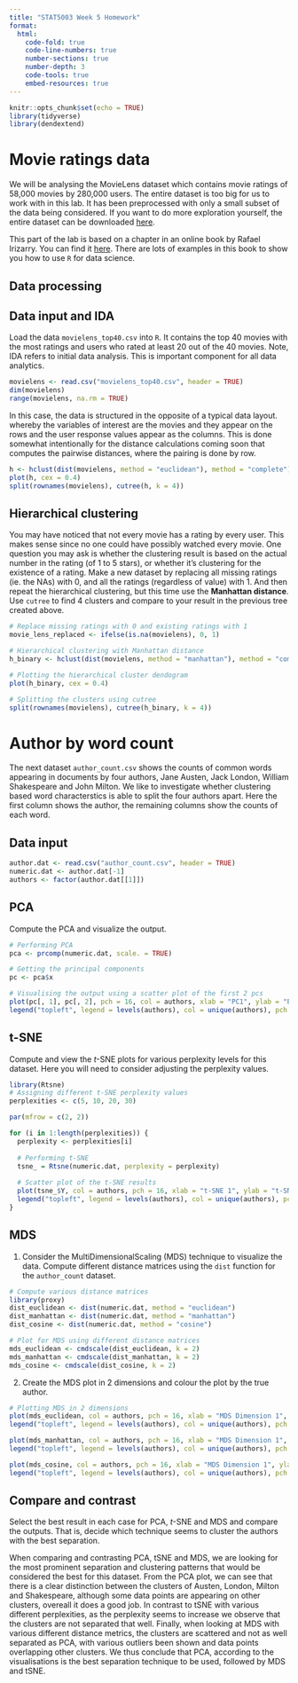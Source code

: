 ```yaml
---
title: "STAT5003 Week 5 Homework"
format:
  html:
    code-fold: true
    code-line-numbers: true
    number-sections: true
    number-depth: 3
    code-tools: true
    embed-resources: true
---
```



```r
knitr::opts_chunk$set(echo = TRUE)
library(tidyverse)
library(dendextend)
```


# Movie ratings data {.tabset .tabset-fade .tabset-pills}

We will be analysing the MovieLens dataset which contains movie ratings of 58,000 movies by 280,000 users. The entire dataset is too big for us to work with in this lab. It has been preprocessed with only a small subset of the data being considered. If you want to do more exploration yourself, the entire dataset can be downloaded [here](https://grouplens.org/datasets/movielens/latest/).

This part of the lab is based on a chapter in an online book by Rafael Irizarry. You can find it [here](https://rafalab.github.io/dsbook/). There are lots of examples in this book to show you how to use `R` for data science.

## Data processing

## Data input and IDA

Load the data `movielens_top40.csv` into `R`. It contains the top 40 movies with the most ratings and users who rated at least 20 out of the 40 movies.  Note, IDA refers to initial data analysis.  This is important component for all data analytics.

```r
movielens <- read.csv("movielens_top40.csv", header = TRUE)
dim(movielens)
range(movielens, na.rm = TRUE)
```

In this case, the data is structured in the opposite of a typical data layout. whereby the variables of interest are the movies and they appear on the rows and the user response values appear as the columns. This is done somewhat intentionally for the distance calculations coming soon that computes the pairwise distances, where the pairing is done by row.

```r
h <- hclust(dist(movielens, method = "euclidean"), method = "complete")
plot(h, cex = 0.4)
split(rownames(movielens), cutree(h, k = 4))
```


## Hierarchical clustering

You may have noticed that not every movie has a rating by every user. This makes sense since no one could have possibly watched every movie. One question you may ask is whether the clustering result is based on the actual number in the rating (of 1 to 5 stars), or whether it's clustering for the existence of a rating. Make a new dataset by replacing all missing ratings (ie. the NAs) with 0, and all the ratings (regardless of value) with 1. And then repeat the hierarchical clustering, but this time use the **Manhattan distance**. Use `cutree` to find 4 clusters and compare to your result in the previous tree created above.

```r
# Replace missing ratings with 0 and existing ratings with 1 
movie_lens_replaced <- ifelse(is.na(movielens), 0, 1)

# Hierarchical clustering with Manhattan distance
h_binary <- hclust(dist(movielens, method = "manhattan"), method = "complete")

# Plotting the hierarchical cluster dendogram 
plot(h_binary, cex = 0.4) 

# Splitting the clusters using cutree
split(rownames(movielens), cutree(h_binary, k = 4))
```


# Author by word count {.tabset .tabset-fade .tabset-pills}

The next dataset `author_count.csv` shows the counts of common words appearing in documents by four authors, Jane Austen, Jack London, William Shakespeare and John Milton. We like to investigate whether clustering based word characterstics is able to split the four authors apart. Here the first column shows the author, the remaining columns show the counts of each word.

## Data input

```r
author.dat <- read.csv("author_count.csv", header = TRUE)
numeric.dat <- author.dat[-1]
authors <- factor(author.dat[[1]])
```

## PCA

Compute the PCA and visualize the output.


```r
# Performing PCA
pca <- prcomp(numeric.dat, scale. = TRUE) 

# Getting the principal components 
pc <- pca$x

# Visualising the output using a scatter plot of the first 2 pcs
plot(pc[, 1], pc[, 2], pch = 16, col = authors, xlab = "PC1", ylab = "PC2")
legend("topleft", legend = levels(authors), col = unique(authors), pch = 16) 
```

## t-SNE
Compute and view the $t$-SNE plots for various perplexity levels for this dataset. Here you will need to consider adjusting the perplexity values.


```r
library(Rtsne)
# Assigning different t-SNE perplexity values
perplexities <- c(5, 10, 20, 30)

par(mfrow = c(2, 2)) 

for (i in 1:length(perplexities)) {
  perplexity <- perplexities[i]
  
  # Performing t-SNE
  tsne_ = Rtsne(numeric.dat, perplexity = perplexity) 
  
  # Scatter plot of the t-SNE results
  plot(tsne_$Y, col = authors, pch = 16, xlab = "t-SNE 1", ylab = "t-SNE 2", main = paste("Perplexity =", perplexity))
  legend("topleft", legend = levels(authors), col = unique(authors), pch = 16)
}
```

## MDS

1. Consider the MultiDimensionalScaling (MDS) technique to visualize the data. Compute different distance matrices using the `dist` function for the `author_count` dataset.

```r
# Compute various distance matrices
library(proxy)
dist_euclidean <- dist(numeric.dat, method = "euclidean")
dist_manhattan <- dist(numeric.dat, method = "manhattan")
dist_cosine <- dist(numeric.dat, method = "cosine")

# Plot for MDS using different distance matrices
mds_euclidean <- cmdscale(dist_euclidean, k = 2) 
mds_manhattan <- cmdscale(dist_manhattan, k = 2) 
mds_cosine <- cmdscale(dist_cosine, k = 2) 
```

2. Create the MDS plot in 2 dimensions and colour the plot by the true author.

```r
# Plotting MDS in 2 dimensions
plot(mds_euclidean, col = authors, pch = 16, xlab = "MDS Dimension 1", ylab = "MDS Dimension 2", main = "MDS - Euclidean Distance")
legend("topleft", legend = levels(authors), col = unique(authors), pch = 2)

plot(mds_manhattan, col = authors, pch = 16, xlab = "MDS Dimension 1", ylab = "MDS Dimension 2", main = "MDS - Manhattan Distance")
legend("topleft", legend = levels(authors), col = unique(authors), pch = 2)

plot(mds_cosine, col = authors, pch = 16, xlab = "MDS Dimension 1", ylab = "MDS Dimension 2", main = "MDS - Cosine Distance")
legend("topleft", legend = levels(authors), col = unique(authors), pch = 2)
```

## Compare and contrast

Select the best result in each case for PCA, $t$-SNE and MDS and compare the outputs. That is, decide which technique seems to cluster the authors with the best separation.

When comparing and contrasting PCA, tSNE and MDS, we are looking for the most prominent separation and clustering patterns that would be considered the best for this dataset. 
From the PCA plot, we can see that there is a clear distinction between the clusters of Austen, London, Milton and Shakespeare, although some data points are appearing on other clusters, overeall it does a good job. 
In contrast to tSNE with various different perplexities, as the perplexity seems to increase we observe that the clusters are not separated that well.
Finally, when looking at MDS with various different distance metrics, the clusters are scattered and not as well separated as PCA, with various outliers been shown and data points overlapping other clusters. 
We thus conclude that PCA, according to the visualisations is the best separation technique to be used, followed by MDS and tSNE.
